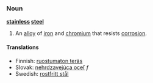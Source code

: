 ===Noun===
'''[[stainless]] [[steel]]'''
# An [[alloy]] of [[iron]] and [[chromium]] that resists [[corrosion]].
====Translations====
*Finnish: [[ruostumaton teräs]]
*Slovak: [[nehrdzavejúca oceľ]] ''f''
*Swedish: [[rostfritt stål]]